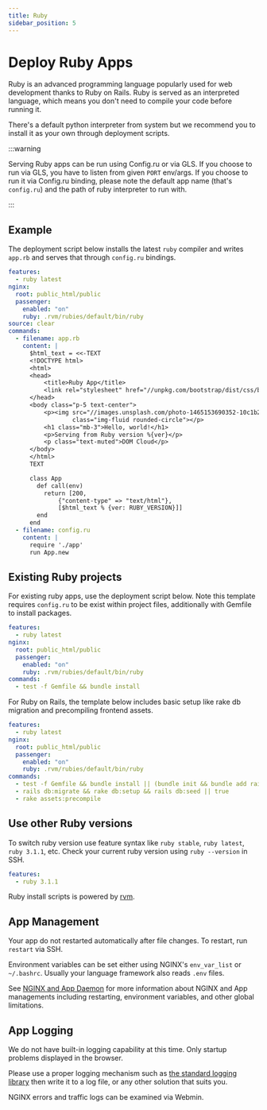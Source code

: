 ```yaml
---
title: Ruby
sidebar_position: 5
---
```


# Deploy Ruby Apps

Ruby is an advanced programming language popularly used for web development thanks to Ruby on Rails. Ruby is served as an interpreted language, which means you don't need to compile your code before running it. 

There's a default python interpreter from system but we recommend you to install it as your own through deployment scripts.

:::warning

Serving Ruby apps can be run using Config.ru or via GLS. If you choose to run via GLS, you have to listen from given `PORT` env/args. If you choose to run it via Config.ru binding, please note the default app name (that's `config.ru`) and the path of ruby interpreter to run with.

:::

## Example

The deployment script below installs the latest `ruby` compiler and writes `app.rb` and serves that through `config.ru` bindings. 

```yaml title="https://github.com/domcloud/recipes/blob/master/ruby.yml"
features:
  - ruby latest
nginx:
  root: public_html/public
  passenger:
    enabled: "on"
    ruby: .rvm/rubies/default/bin/ruby
source: clear
commands:
  - filename: app.rb
    content: |
      $html_text = <<-TEXT
      <!DOCTYPE html>
      <html>
      <head>
          <title>Ruby App</title>
          <link rel="stylesheet" href="//unpkg.com/bootstrap/dist/css/bootstrap.min.css">
      </head>
      <body class="p-5 text-center">
          <p><img src="//images.unsplash.com/photo-1465153690352-10c1b29577f8?fit=crop&w=200&h=200" 
                  class="img-fluid rounded-circle"></p>
          <h1 class="mb-3">Hello, world!</h1>
          <p>Serving from Ruby version %{ver}</p>
          <p class="text-muted">DOM Cloud</p>
      </body>
      </html>
      TEXT

      class App
        def call(env)
          return [200, 
              {"content-type" => "text/html"}, 
              [$html_text % {ver: RUBY_VERSION}]]
        end
      end
  - filename: config.ru
    content: |
      require './app'
      run App.new
```

## Existing Ruby projects

For existing ruby apps, use the deployment script below. Note this template requires `config.ru` to be exist within project files, additionally with Gemfile to install packages.

```yaml title="https://github.com/domcloud/recipes/blob/master/ruby-ru.yml"
features:
  - ruby latest
nginx:
  root: public_html/public
  passenger:
    enabled: "on"
    ruby: .rvm/rubies/default/bin/ruby
commands:
  - test -f Gemfile && bundle install
```

For Ruby on Rails, the template below includes basic setup like rake db migration and precompiling frontend assets.

```yaml title="https://github.com/domcloud/recipes/blob/master/ruby-rails.yml"
features:
  - ruby latest
nginx:
  root: public_html/public
  passenger:
    enabled: "on"
    ruby: .rvm/rubies/default/bin/ruby
commands:
  - test -f Gemfile && bundle install || (bundle init && bundle add rails)
  - rails db:migrate && rake db:setup && rails db:seed || true
  - rake assets:precompile
```

## Use other Ruby versions

To switch ruby version use feature syntax like `ruby stable`, `ruby latest`, `ruby 3.1.1`, etc. Check your current ruby version using `ruby --version` in SSH.

```yaml
features:
  - ruby 3.1.1
```

Ruby install scripts is powered by [rvm](https://github.com/rvm/rvm). 

## App Management

Your app do not restarted automatically after file changes. To restart, run `restart` via SSH.

Environment variables can be set either using NGINX's `env_var_list` or `~/.bashrc`. Usually your language framework also reads `.env` files.

See [NGINX and App Daemon](../features/nginx.mdx) for more information about NGINX and App managements including restarting, environment variables, and other global limitations.

## App Logging

We do not have built-in logging capability at this time. Only startup problems displayed in the browser.

Please use a proper logging mechanism such as [the standard logging library](https://ruby-doc.org/stdlib-2.4.0/libdoc/logger/rdoc/Logger.html) then write it to a log file, or any other solution that suits you.

NGINX errors and traffic logs can be examined via Webmin.
